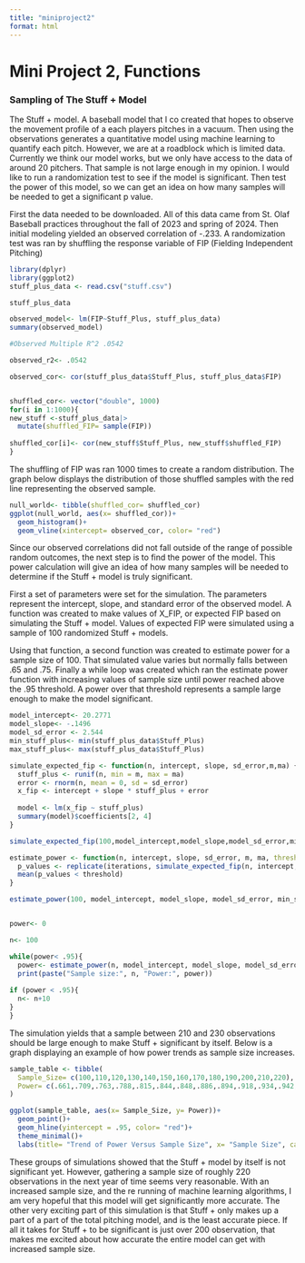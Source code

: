 ```yaml
---
title: "miniproject2"
format: html
---
```


# Mini Project 2, Functions

### Sampling of The Stuff + Model

The Stuff + model. A baseball model that I co created that hopes to observe the movement profile of a each players pitches in a vacuum. Then using the observations generates a quantitative model using machine learning to quantify each pitch. However, we are at a roadblock which is limited data. Currently we think our model works, but we only have access to the data of around 20 pitchers. That sample is not large enough in my opinion. I would like to run a randomization test to see if the model is significant. Then test the power of this model, so we can get an idea on how many samples will be needed to get a significant p value.

First the data needed to be downloaded. All of this data came from St. Olaf Baseball practices throughout the fall of 2023 and spring of 2024. Then initial modeling yielded an observed correlation of -.233. A randomization test was ran by shuffling the response variable of FIP (Fielding Independent Pitching)

```r
library(dplyr)
library(ggplot2)
stuff_plus_data <- read.csv("stuff.csv")

stuff_plus_data

observed_model<- lm(FIP~Stuff_Plus, stuff_plus_data)
summary(observed_model)

#Observed Multiple R^2 .0542

observed_r2<- .0542

observed_cor<- cor(stuff_plus_data$Stuff_Plus, stuff_plus_data$FIP)


shuffled_cor<- vector("double", 1000)
for(i in 1:1000){
new_stuff <-stuff_plus_data|>
  mutate(shuffled_FIP= sample(FIP))
  
shuffled_cor[i]<- cor(new_stuff$Stuff_Plus, new_stuff$shuffled_FIP)
}


```

The shuffling of FIP was ran 1000 times to create a random distribution. The graph below displays the distribution of those shuffled samples with the red line representing the observed sample.

```r
null_world<- tibble(shuffled_cor= shuffled_cor)
ggplot(null_world, aes(x= shuffled_cor))+
  geom_histogram()+
  geom_vline(xintercept= observed_cor, color= "red")

```

Since our observed correlations did not fall outside of the range of possible random outcomes, the next step is to find the power of the model. This power calculation will give an idea of how many samples will be needed to determine if the Stuff + model is truly significant.

First a set of parameters were set for the simulation. The parameters represent the intercept, slope, and standard error of the observed model. A function was created to make values of X_FIP, or expected FIP based on simulating the Stuff + model. Values of expected FIP were simulated using a sample of 100 randomized Stuff + models.

Using that function, a second function was created to estimate power for a sample size of 100. That simulated value varies but normally falls between .65 and .75. Finally a while loop was created which ran the estimate power function with increasing values of sample size until power reached above the .95 threshold. A power over that threshold represents a sample large enough to make the model significant.

```r

model_intercept<- 20.2771
model_slope<- -.1496
model_sd_error <- 2.544
min_stuff_plus<- min(stuff_plus_data$Stuff_Plus)
max_stuff_plus<- max(stuff_plus_data$Stuff_Plus)

simulate_expected_fip <- function(n, intercept, slope, sd_error,m,ma) {
  stuff_plus <- runif(n, min = m, max = ma)  
  error <- rnorm(n, mean = 0, sd = sd_error) 
  x_fip <- intercept + slope * stuff_plus + error  
  
  model <- lm(x_fip ~ stuff_plus) 
  summary(model)$coefficients[2, 4] 
}

simulate_expected_fip(100,model_intercept,model_slope,model_sd_error,min_stuff_plus,max_stuff_plus)

estimate_power <- function(n, intercept, slope, sd_error, m, ma, threshold = 0.05, iterations = 1000) {
  p_values <- replicate(iterations, simulate_expected_fip(n, intercept, slope, sd_error, m, ma))
  mean(p_values < threshold) 
}

estimate_power(100, model_intercept, model_slope, model_sd_error, min_stuff_plus, max_stuff_plus)


power<- 0

n<- 100

while(power< .95){
  power<- estimate_power(n, model_intercept, model_slope, model_sd_error, min_stuff_plus, max_stuff_plus)
  print(paste("Sample size:", n, "Power:", power))
  
if (power < .95){
  n<- n+10 
}
}
```

The simulation yields that a sample between 210 and 230 observations should be large enough to make Stuff + significant by itself. Below is a graph displaying an example of how power trends as sample size increases.

```r

sample_table <- tibble(
  Sample_Size= c(100,110,120,130,140,150,160,170,180,190,200,210,220),
  Power= c(.661,.709,.763,.788,.815,.844,.848,.886,.894,.918,.934,.942,.954)
)

ggplot(sample_table, aes(x= Sample_Size, y= Power))+
  geom_point()+
  geom_hline(yintercept = .95, color= "red")+
  theme_minimal()+
  labs(title= "Trend of Power Versus Sample Size", x= "Sample Size", caption= "Data collected from fall and spring practices of St. Olaf Baseball")

```

These groups of simulations showed that the Stuff + model by itself is not significant yet. However, gathering a sample size of roughly 220 observations in the next year of time seems very reasonable. With an increased sample size, and the re running of machine learning algorithms, I am very hopeful that this model will get significantly more accurate. The other very exciting part of this simulation is that Stuff + only makes up a part of a part of the total pitching model, and is the least accurate piece. If all it takes for Stuff + to be significant is just over 200 observation, that makes me excited about how accurate the entire model can get with increased sample size.
